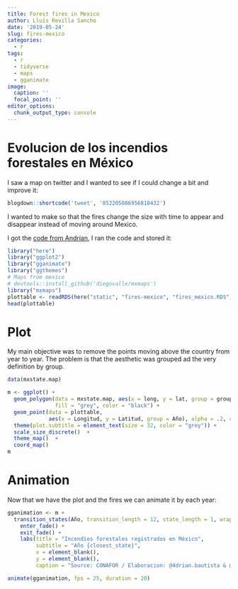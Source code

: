```yaml
---
title: Forest fires in Mexico
author: Lluís Revilla Sancho
date: '2019-05-24'
slug: fires-mexico
categories:
  - r
tags:
  - r
  - tidyverse
  - maps
  - gganimate
image:
  caption: ''
  focal_point: ''
editor_options: 
  chunk_output_type: console
---
```


# Evolucion de los incendios forestales en México

I saw a map on twitter and I wanted to see if I could change a bit and improve it:

```r
blogdown::shortcode('tweet', '852205086956818432')
```

I wanted to make so that the fires change the size with time to appear and disappear instead of moving around Mexico. 


I got the [code from Andrian](https://github.com/bautista-adrian/Incendios_Mx/blob/master/Incendios.R), I ran the code and stored it:
```r
library("here")
library("ggplot2")
library("gganimate")
library("ggthemes")
# Maps from mexico
# devtools::install_github('diegovalle/mxmaps')
library("mxmaps")
plottable <- readRDS(here("static", "fires-mexico", "fires_mexico.RDS"))
head(plottable)
```

# Plot

My main objective was to remove the points moving above the country from year to year.
The problem is that the aesthetic was grouped ad the very definition by group.
```r
data(mxstate.map)

m <- ggplot() + 
  geom_polygon(data = mxstate.map, aes(x = long, y = lat, group = group), 
               fill = "grey", color = "black") +
  geom_point(data = plottable, 
             aes(x = Longitud, y = Latitud, group = Año), alpha = .2, color = "red") +
  theme(plot.subtitle = element_text(size = 32, color = "grey")) +
  scale_size_discrete()  +
  theme_map()  +
  coord_map()
m
```

# Animation

Now that we have the plot and the fires we can animate it by each year:

```r
gganimation <- m +
  transition_states(Año, transition_length = 12, state_length = 1, wrap = FALSE) +
    enter_fade() + 
    exit_fade() + 
    labs(title = "Incendios forestales registrados en México",
         subtitle = "Año {closest_state}", 
         x = element_blank(),
         y = element_blank(), 
         caption = "Source: CONAFOR / Elaboracion: @4drian.bautista & @Lluís_Rev")

animate(gganimation, fps = 25, duration = 20)
```

